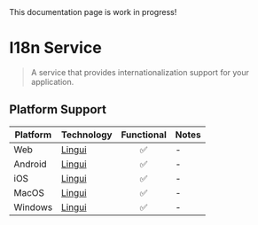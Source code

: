 
<Callout type="warning">
  This documentation page is work in progress!
</Callout>

# I18n Service

> A service that provides internationalization support for your application.

## Platform Support

| Platform | Technology | Functional | Notes |
| -------- | ---------- | :--------: | ----- |
| Web | [Lingui](https://lingui.dev) | ✅ | - |
| Android | [Lingui](https://lingui.dev) | ✅ | - |
| iOS | [Lingui](https://lingui.dev) | ✅ | - |
| MacOS | [Lingui](https://lingui.dev) | ✅ | - |
| Windows | [Lingui](https://lingui.dev) | ✅ | - |
